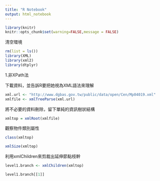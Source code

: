 ```yaml
---
title: "R Notebook"
output: html_notebook
---
```


```r
library(knitr)
knitr::opts_chunk$set(warning=FALSE,message = FALSE)
```

清空環境
```r
rm(list = ls())
library(XML)
library(xml2)
library(dtplyr)
```

1.非XPath法

下載資料，並告訴R要把她視為XML語法來理解
```r
xml.url <- "http://www.dgbas.gov.tw/public/data/open/Cen/Mp04019.xml"
xmlfile <- xmlTreeParse(xml.url)
```

將不必要的資料刪除，留下單純的資訊樹狀結構
```r
xmltop = xmlRoot(xmlfile)
```

觀察物件類別屬性
```r
class(xmltop)
```

```r
xmlSize(xmltop)
```

利用xmlChildren來剪裁出延伸節點枝幹
```r
level1.branch <- xmlChildren(xmltop)
```

```r
level1.branch[[1]]
```

